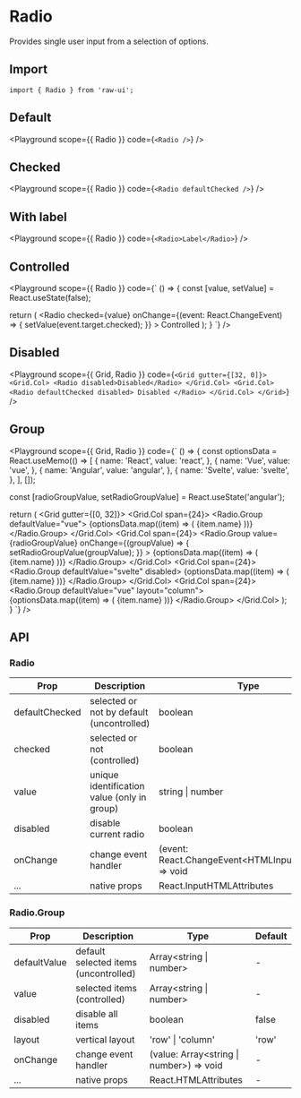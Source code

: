 
# Radio

Provides single user input from a selection of options.

## Import

```tsx
import { Radio } from 'raw-ui';
```

## Default

<Playground
  scope={{ Radio }}
  code={`
<Radio />
`}
/>

## Checked

<Playground
  scope={{ Radio }}
  code={`
<Radio defaultChecked />
`}
/>

## With label

<Playground
  scope={{ Radio }}
  code={`
<Radio>Label</Radio>
`}
/>

## Controlled

<Playground
  scope={{ Radio }}
  code={`
() => {
  const [value, setValue] = React.useState(false);

  return (
    <Radio
      checked={value}
      onChange={(event: React.ChangeEvent<HTMLInputElement>) => {
        setValue(event.target.checked);
      }}
    >
      Controlled
    </Radio>
  );
}
`}
/>

## Disabled

<Playground
  scope={{ Grid, Radio }}
  code={`
<Grid gutter={[32, 0]}>
  <Grid.Col>
    <Radio disabled>Disabled</Radio>
  </Grid.Col>
  <Grid.Col>
    <Radio defaultChecked disabled>
      Disabled
    </Radio>
  </Grid.Col>
</Grid>
`}
/>

## Group

<Playground
  scope={{ Grid, Radio }}
  code={`
() => {
  const optionsData = React.useMemo(() => [
    {
      name: 'React',
      value: 'react',
    },
    {
      name: 'Vue',
      value: 'vue',
    },
    {
      name: 'Angular',
      value: 'angular',
    },
    {
      name: 'Svelte',
      value: 'svelte',
    },
  ], []);

  const [radioGroupValue, setRadioGroupValue] = React.useState<RadioValue>('angular');

  return (
    <Grid gutter={[0, 32]}>
      <Grid.Col span={24}>
        <Radio.Group defaultValue="vue">
          {optionsData.map((item) => (
            <Radio value={item.value} key={item.value}>
              {item.name}
            </Radio>
          ))}
        </Radio.Group>
      </Grid.Col>
      <Grid.Col span={24}>
        <Radio.Group
          value={radioGroupValue}
          onChange={(groupValue) => {
            setRadioGroupValue(groupValue);
          }}
        >
          {optionsData.map((item) => (
            <Radio value={item.value} key={item.value}>
              {item.name}
            </Radio>
          ))}
        </Radio.Group>
      </Grid.Col>
      <Grid.Col span={24}>
        <Radio.Group defaultValue="svelte" disabled>
          {optionsData.map((item) => (
            <Radio value={item.value} key={item.value}>
              {item.name}
            </Radio>
          ))}
        </Radio.Group>
      </Grid.Col>
      <Grid.Col span={24}>
        <Radio.Group defaultValue="vue" layout="column">
          {optionsData.map((item) => (
            <Radio value={item.value} key={item.value}>
              {item.name}
            </Radio>
          ))}
        </Radio.Group>
      </Grid.Col>
    </Grid>
  );
}
`}
/>

## API

### Radio

| Prop           | Description                                 | Type                                                   | Default |
| -------------- | ------------------------------------------- | ------------------------------------------------------ | ------- |
| defaultChecked | selected or not by default (uncontrolled)   | boolean                                                | false   |
| checked        | selected or not (controlled)                | boolean                                                | -       |
| value          | unique identification value (only in group) | string \| number                                       | -       |
| disabled       | disable current radio                       | boolean                                                | false   |
| onChange       | change event handler                        | (event: React.ChangeEvent\<HTMLInputElement\>) => void | -       |
| ...            | native props                                | React.InputHTMLAttributes                              | -       |

### Radio.Group

| Prop         | Description                           | Type                                       | Default |
| ------------ | ------------------------------------- | ------------------------------------------ | ------- |
| defaultValue | default selected items (uncontrolled) | Array\<string \| number\>                  | -       |
| value        | selected items (controlled)           | Array\<string \| number\>                  | -       |
| disabled     | disable all items                     | boolean                                    | false   |
| layout       | vertical layout                       | 'row' \| 'column'                          | 'row'   |
| onChange     | change event handler                  | (value: Array\<string \| number\>) => void | -       |
| ...          | native props                          | React.HTMLAttributes                       | -       |
